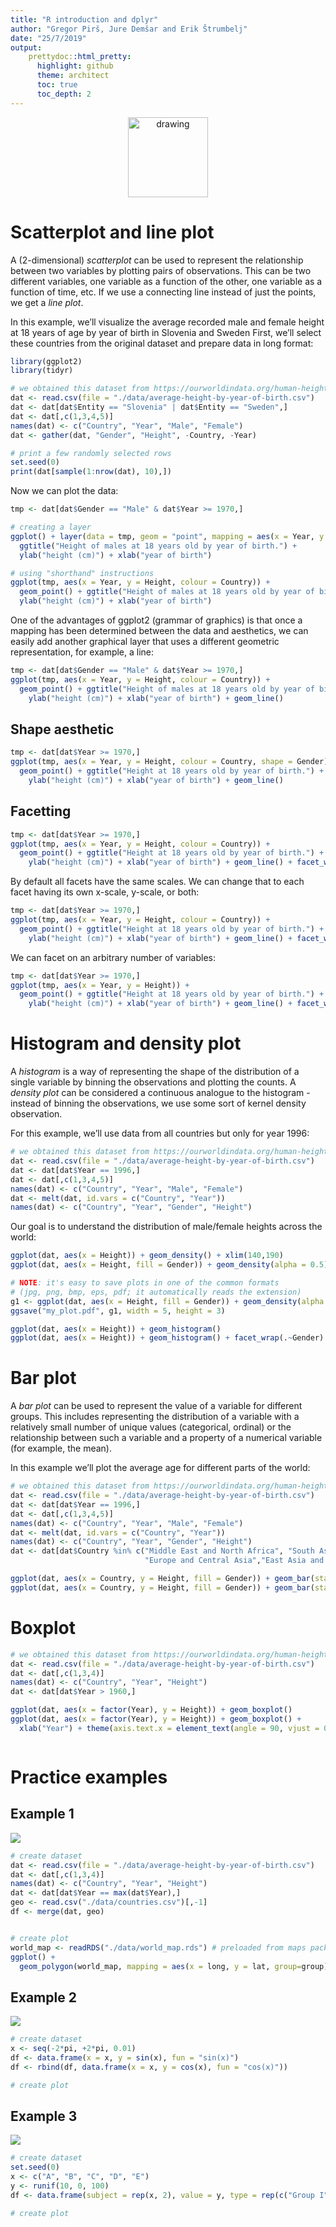 ```yaml
---
title: "R introduction and dplyr"
author: "Gregor Pirš, Jure Demšar and Erik Štrumbelj"
date: "25/7/2019"
output:
    prettydoc::html_pretty:
      highlight: github
      theme: architect
      toc: true
      toc_depth: 2
---
```


<div style="text-align:center">
  <img src="./bstatcomp.png" alt="drawing" width="128"/>
</div>


# Scatterplot and line plot

A (2-dimensional) *scatterplot* can be used to represent the relationship between two variables by plotting pairs of observations. This can be two different variables, one variable as a function of the other, one variable as a function of time, etc. If we use a connecting line instead of just the points, we get a *line plot*.

In this example, we'll visualize the average recorded male and female height at 18 years of age by year of birth in Slovenia and Sweden First, we'll select these countries from the original dataset and prepare data in long format:

```r
library(ggplot2)
library(tidyr)

# we obtained this dataset from https://ourworldindata.org/human-height
dat <- read.csv(file = "./data/average-height-by-year-of-birth.csv")
dat <- dat[dat$Entity == "Slovenia" | dat$Entity == "Sweden",]
dat <- dat[,c(1,3,4,5)]         
names(dat) <- c("Country", "Year", "Male", "Female")
dat <- gather(dat, "Gender", "Height", -Country, -Year)

# print a few randomly selected rows
set.seed(0)
print(dat[sample(1:nrow(dat), 10),])

```

Now we can plot the data:

```r
tmp <- dat[dat$Gender == "Male" & dat$Year >= 1970,]

# creating a layer
ggplot() + layer(data = tmp, geom = "point", mapping = aes(x = Year, y = Height, colour = Country), stat = "identity", position = "identity") +
  ggtitle("Height of males at 18 years old by year of birth.") + 
  ylab("height (cm)") + xlab("year of birth")

# using "shorthand" instructions
ggplot(tmp, aes(x = Year, y = Height, colour = Country)) +
  geom_point() + ggtitle("Height of males at 18 years old by year of birth.") + 
  ylab("height (cm)") + xlab("year of birth")

```

One of the advantages of ggplot2 (grammar of graphics) is that once a mapping has been determined between the data and aesthetics, we can easily add another graphical layer that uses a different geometric representation, for example, a line:

```r
tmp <- dat[dat$Gender == "Male" & dat$Year >= 1970,]
ggplot(tmp, aes(x = Year, y = Height, colour = Country)) +
  geom_point() + ggtitle("Height of males at 18 years old by year of birth.") + 
    ylab("height (cm)") + xlab("year of birth") + geom_line()

```

## Shape aesthetic

```r
tmp <- dat[dat$Year >= 1970,]
ggplot(tmp, aes(x = Year, y = Height, colour = Country, shape = Gender)) +
  geom_point() + ggtitle("Height at 18 years old by year of birth.") + 
    ylab("height (cm)") + xlab("year of birth") + geom_line()
```

## Facetting

```r
tmp <- dat[dat$Year >= 1970,]
ggplot(tmp, aes(x = Year, y = Height, colour = Country)) +
  geom_point() + ggtitle("Height at 18 years old by year of birth.") + 
    ylab("height (cm)") + xlab("year of birth") + geom_line() + facet_wrap(.~Gender)
```

By default all facets have the same scales. We can change that to each facet having its own x-scale, y-scale, or both:

```r
tmp <- dat[dat$Year >= 1970,]
ggplot(tmp, aes(x = Year, y = Height, colour = Country)) +
  geom_point() + ggtitle("Height at 18 years old by year of birth.") + 
    ylab("height (cm)") + xlab("year of birth") + geom_line() + facet_wrap(.~Gender, scales = "free_y")
```

We can facet on an arbitrary number of variables:

```r
tmp <- dat[dat$Year >= 1970,]
ggplot(tmp, aes(x = Year, y = Height)) +
  geom_point() + ggtitle("Height at 18 years old by year of birth.") + 
    ylab("height (cm)") + xlab("year of birth") + geom_line() + facet_wrap(.~Gender + Country, scales = "free_y")
```

# Histogram and density plot

A *histogram* is a way of representing the shape of the distribution of a single variable by binning the observations and plotting the counts. A *density plot* can be considered a continuous analogue to the histogram - instead of binning the observations, we use some sort of kernel density observation.

For this example, we'll use data from all countries but only for year 1996:
```r
# we obtained this dataset from https://ourworldindata.org/human-height
dat <- read.csv(file = "./data/average-height-by-year-of-birth.csv")
dat <- dat[dat$Year == 1996,]
dat <- dat[,c(1,3,4,5)]         
names(dat) <- c("Country", "Year", "Male", "Female")
dat <- melt(dat, id.vars = c("Country", "Year"))
names(dat) <- c("Country", "Year", "Gender", "Height")
```

Our goal is to understand the distribution of male/female heights across the world:
```r
ggplot(dat, aes(x = Height)) + geom_density() + xlim(140,190)
ggplot(dat, aes(x = Height, fill = Gender)) + geom_density(alpha = 0.5) + xlim(140,190)

# NOTE: it's easy to save plots in one of the common formats 
# (jpg, png, bmp, eps, pdf; it automatically reads the extension)
g1 <- ggplot(dat, aes(x = Height, fill = Gender)) + geom_density(alpha = 0.5) + xlim(140,190)
ggsave("my_plot.pdf", g1, width = 5, height = 3)
```

```r
ggplot(dat, aes(x = Height)) + geom_histogram()
ggplot(dat, aes(x = Height)) + geom_histogram() + facet_wrap(.~Gender)
```

# Bar plot

A *bar plot* can be used to represent the value of a variable for different groups. This includes representing the distribution of a variable with a relatively small number of unique values (categorical, ordinal) or the relationship between such a variable and a property of a numerical variable (for example, the mean).

In this example we'll plot the average age for different parts of the world:

```r
# we obtained this dataset from https://ourworldindata.org/human-height
dat <- read.csv(file = "./data/average-height-by-year-of-birth.csv")
dat <- dat[dat$Year == 1996,]
dat <- dat[,c(1,3,4,5)]         
names(dat) <- c("Country", "Year", "Male", "Female")
dat <- melt(dat, id.vars = c("Country", "Year"))
names(dat) <- c("Country", "Year", "Gender", "Height")
dat <- dat[dat$Country %in% c("Middle East and North Africa", "South Asia", "Sub-Saharan Africa", "Latin America and Caribbean",
                              "Europe and Central Asia","East Asia and Pacific"),]

ggplot(dat, aes(x = Country, y = Height, fill = Gender)) + geom_bar(stat = "identity", position = "dodge")
ggplot(dat, aes(x = Country, y = Height, fill = Gender)) + geom_bar(stat = "identity", position = "dodge") + coord_flip()


```


# Boxplot

```r
# we obtained this dataset from https://ourworldindata.org/human-height
dat <- read.csv(file = "./data/average-height-by-year-of-birth.csv")
dat <- dat[,c(1,3,4)]         
names(dat) <- c("Country", "Year", "Height")
dat <- dat[dat$Year > 1960,]

ggplot(dat, aes(x = factor(Year), y = Height)) + geom_boxplot()
ggplot(dat, aes(x = factor(Year), y = Height)) + geom_boxplot() +
  xlab("Year") + theme(axis.text.x = element_text(angle = 90, vjust = 0.5))



```



# Practice examples

## Example 1

![](./visExamples/example01.png)

```r
# create dataset
dat <- read.csv(file = "./data/average-height-by-year-of-birth.csv")
dat <- dat[,c(1,3,4)]         
names(dat) <- c("Country", "Year", "Height")
dat <- dat[dat$Year == max(dat$Year),]
geo <- read.csv("./data/countries.csv")[,-1]
df <- merge(dat, geo)


# create plot
world_map <- readRDS("./data/world_map.rds") # preloaded from maps package
ggplot() +
  geom_polygon(world_map, mapping = aes(x = long, y = lat, group=group), fill="white", colour="gray")

```

## Example 2

![](./visExamples/example02.png)

```r
# create dataset
x <- seq(-2*pi, +2*pi, 0.01)
df <- data.frame(x = x, y = sin(x), fun = "sin(x)")
df <- rbind(df, data.frame(x = x, y = cos(x), fun = "cos(x)"))

# create plot
```


## Example 3

![](./visExamples/example03.png)

```r
# create dataset
set.seed(0)
x <- c("A", "B", "C", "D", "E")
y <- runif(10, 0, 100)
df <- data.frame(subject = rep(x, 2), value = y, type = rep(c("Group I", "Group II"), each = 5))

# create plot
```

